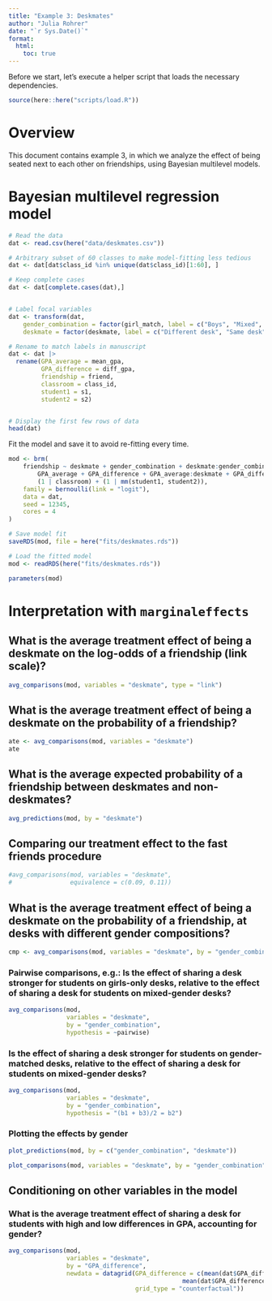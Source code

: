 ```yaml
---
title: "Example 3: Deskmates"
author: "Julia Rohrer"
date: "`r Sys.Date()`"
format: 
  html:
    toc: true
---
```


Before we start, let's execute a helper script that loads the necessary dependencies.

```r
source(here::here("scripts/load.R"))
```

# Overview

This document contains example 3, in which we analyze the effect of being seated next to each other on friendships, using Bayesian multilevel models.

# Bayesian multilevel regression model

```r
# Read the data
dat <- read.csv(here("data/deskmates.csv"))

# Arbitrary subset of 60 classes to make model-fitting less tedious
dat <- dat[dat$class_id %in% unique(dat$class_id)[1:60], ]

# Keep complete cases
dat <- dat[complete.cases(dat),]


# Label focal variables
dat <- transform(dat,
    gender_combination = factor(girl_match, label = c("Boys", "Mixed", "Girls")),
    deskmate = factor(deskmate, label = c("Different desk", "Same desk")))

# Rename to match labels in manuscript
dat <- dat |>
  rename(GPA_average = mean_gpa,
         GPA_difference = diff_gpa,
         friendship = friend,
         classroom = class_id,
         student1 = s1,
         student2 = s2)


# Display the first few rows of data
head(dat)
```

Fit the model and save it to avoid re-fitting every time.

```r
mod <- brm(
    friendship ~ deskmate + gender_combination + deskmate:gender_combination +
        GPA_average + GPA_difference + GPA_average:deskmate + GPA_difference:deskmate +
        (1 | classroom) + (1 | mm(student1, student2)),
    family = bernoulli(link = "logit"),
    data = dat,
    seed = 12345,
    cores = 4
)

# Save model fit
saveRDS(mod, file = here("fits/deskmates.rds"))
```

```r
# Load the fitted model
mod <- readRDS(here("fits/deskmates.rds"))

parameters(mod)
```

# Interpretation with `marginaleffects`

## What is the average treatment effect of being a deskmate on the log-odds of a friendship (link scale)?

```r
avg_comparisons(mod, variables = "deskmate", type = "link")
```

## What is the average treatment effect of being a deskmate on the probability of a friendship?

```r
ate <- avg_comparisons(mod, variables = "deskmate")
ate
```

## What is the average expected probability of a friendship between deskmates and non-deskmates?

```r
avg_predictions(mod, by = "deskmate")
```

## Comparing our treatment effect to the fast friends procedure
```r
#avg_comparisons(mod, variables = "deskmate",
#                equivalence = c(0.09, 0.11))
```

## What is the average treatment effect of being a deskmate on the probability of a friendship, at desks with different gender compositions?

```r
cmp <- avg_comparisons(mod, variables = "deskmate", by = "gender_combination")
```

### Pairwise comparisons, e.g.: Is the effect of sharing a desk stronger for students on girls-only desks, relative to the effect of sharing a desk for students on mixed-gender desks?

```r
avg_comparisons(mod,
                variables = "deskmate",
                by = "gender_combination",
                hypothesis = ~pairwise)

```


### Is the effect of sharing a desk stronger for students on gender-matched desks, relative to the effect of sharing a desk for students on mixed-gender desks?

```r
avg_comparisons(mod,
                variables = "deskmate",
                by = "gender_combination",
                hypothesis = "(b1 + b3)/2 = b2")

```

### Plotting the effects by gender

```r
plot_predictions(mod, by = c("gender_combination", "deskmate"))

plot_comparisons(mod, variables = "deskmate", by = "gender_combination")

```


## Conditioning on other variables in the model

### What is the average treatment effect of sharing a desk for students with high and low differences in GPA, accounting for gender?

```r
avg_comparisons(mod,
                variables = "deskmate",
                by = "GPA_difference",
                newdata = datagrid(GPA_difference = c(mean(dat$GPA_difference, na.rm = TRUE) - sd(dat$GPA_difference, na.rm = TRUE), 
                                                mean(dat$GPA_difference, na.rm = TRUE) + sd(dat$GPA_difference, na.rm = TRUE)),
                                   grid_type = "counterfactual"))

```



